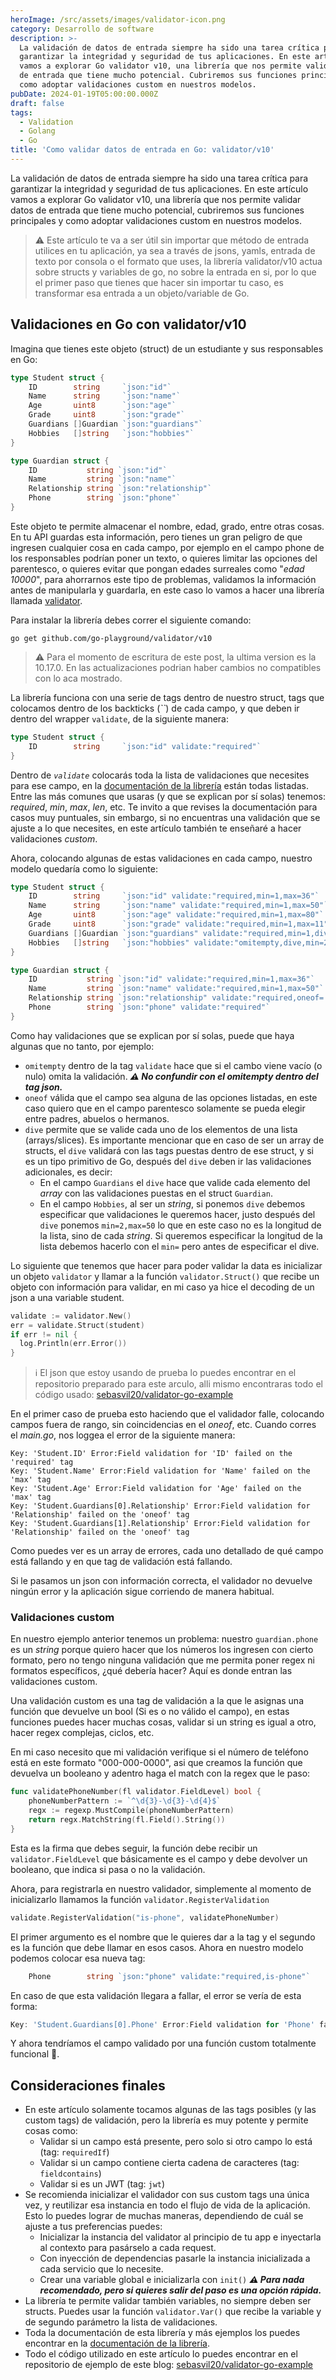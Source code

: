 ```yaml
---
heroImage: /src/assets/images/validator-icon.png
category: Desarrollo de software
description: >-
  La validación de datos de entrada siempre ha sido una tarea crítica para
  garantizar la integridad y seguridad de tus aplicaciones. En este artículo
  vamos a explorar Go validator v10, una librería que nos permite validar datos
  de entrada que tiene mucho potencial. Cubriremos sus funciones principales y
  como adoptar validaciones custom en nuestros modelos.
pubDate: 2024-01-19T05:00:00.000Z
draft: false
tags:
  - Validation
  - Golang
  - Go
title: 'Como validar datos de entrada en Go: validator/v10'
---
```


La validación de datos de entrada siempre ha sido una tarea crítica para garantizar la integridad y seguridad de tus aplicaciones. En este artículo vamos a explorar Go validator v10, una librería que nos permite validar datos de entrada que tiene mucho potencial, cubriremos sus funciones principales y como adoptar validaciones custom en nuestros modelos.

> ⚠️ Este artículo te va a ser útil sin importar que método de entrada utilices en tu aplicación, ya sea a través de jsons, yamls, entrada de texto por consola o el formato que uses, la librería validator/v10 actua sobre structs y variables de go, no sobre la entrada en si, por lo que el primer paso que tienes que hacer sin importar tu caso, es transformar esa entrada a un objeto/variable de Go.

## Validaciones en Go con validator/v10

Imagina que tienes este objeto (struct) de un estudiante y sus responsables en Go:

```go
type Student struct {
	ID        string     `json:"id"`
	Name      string     `json:"name"`
	Age       uint8      `json:"age"`
	Grade     uint8      `json:"grade"`
	Guardians []Guardian `json:"guardians"`
	Hobbies   []string   `json:"hobbies"`
}

type Guardian struct {
	ID           string `json:"id"`
	Name         string `json:"name"`
	Relationship string `json:"relationship"`
	Phone        string `json:"phone"`
}
```

Este objeto te permite almacenar el nombre, edad, grado, entre otras cosas. En tu API guardas esta información, pero tienes un gran peligro de que ingresen cualquier cosa en cada campo, por ejemplo en el campo phone de los responsables podrían poner un texto, o quieres limitar las opciones del parentesco, o quieres evitar que pongan edades surreales como "_edad 10000_", para ahorrarnos este tipo de problemas, validamos la información antes de manipularla y guardarla, en este caso lo vamos a hacer una librería llamada [validator](https://github.com/go-playground/validator 'Validator/v10 Github').

Para instalar la librería debes correr el siguiente comando:

```
go get github.com/go-playground/validator/v10
```

> ⚠️ Para el momento de escritura de este post, la ultima version es la 10.17.0. En las actualizaciones podrian haber cambios no compatibles con lo aca mostrado.

La librería funciona con una serie de tags dentro de nuestro struct, tags que colocamos dentro de los backticks (_\`\`_) de cada campo, y que deben ir dentro del wrapper `validate`, de la siguiente manera:

```go
type Student struct {
	ID        string     `json:"id" validate:"required"`
}
```

Dentro de _`validate`_ colocarás toda la lista de validaciones que necesites para ese campo, en la [documentación de la librería](https://github.com/go-playground/validator 'Validator/v10 Github') están todas listadas. Entre las más comunes que usaras (y que se explican por sí solas) tenemos: _required_, _min_, _max_, _len_, etc. Te invito a que revises la documentación para casos muy puntuales, sin embargo, si no encuentras una validación que se ajuste a lo que necesites, en este artículo también te enseñaré a hacer validaciones _custom_.

Ahora, colocando algunas de estas validaciones en cada campo, nuestro modelo quedaría como lo siguiente:

```go
type Student struct {
	ID        string     `json:"id" validate:"required,min=1,max=36"`
	Name      string     `json:"name" validate:"required,min=1,max=50"`
	Age       uint8      `json:"age" validate:"required,min=1,max=80"`
	Grade     uint8      `json:"grade" validate:"required,min=1,max=11"`
	Guardians []Guardian `json:"guardians" validate:"required,min=1,dive"`
	Hobbies   []string   `json:"hobbies" validate:"omitempty,dive,min=2,max=50"`
}

type Guardian struct {
	ID           string `json:"id" validate:"required,min=1,max=36"`
	Name         string `json:"name" validate:"required,min=1,max=50"`
	Relationship string `json:"relationship" validate:"required,oneof='parent' 'grandparent' 'brother' 'sister'"`
	Phone        string `json:"phone" validate:"required"`
}
```

Como hay validaciones que se explican por sí solas, puede que haya algunas que no tanto, por ejemplo:

- `omitempty` dentro de la tag `validate` hace que si el cambo viene vacío (o nulo) omita la validación. **_⚠️ No confundir con el omitempty dentro del tag json._**
- `oneof` válida que el campo sea alguna de las opciones listadas, en este caso quiero que en el campo parentesco solamente se pueda elegir entre padres, abuelos o hermanos.
- `dive` permite que se valide cada uno de los elementos de una lista (arrays/slices). Es importante mencionar que en caso de ser un array de structs, el `dive` validará con las tags puestas dentro de ese struct, y si es un tipo primitivo de Go, después del `dive` deben ir las validaciones adicionales, es decir:
  - En el campo `Guardians` el `dive` hace que valide cada elemento del _array_ con las validaciones puestas en el struct `Guardian`.
  - En el campo `Hobbies`, al ser un _string_, si ponemos `dive` debemos especificar que validaciones le queremos hacer, justo después del `dive` ponemos `min=2,max=50` lo que en este caso no es la longitud de la lista, sino de cada _string_. Si queremos especificar la longitud de la lista debemos hacerlo con el `min=` pero antes de especificar el dive.

Lo siguiente que tenemos que hacer para poder validar la data es inicializar un objeto `validator` y llamar a la función `validator.Struct()` que recibe un objeto con información para validar, en mi caso ya hice el decoding de un json a una variable student.

```go
validate := validator.New()
err = validate.Struct(student)
if err != nil {
  log.Println(err.Error())
}
```

> ℹ️ El json que estoy usando de prueba lo puedes encontrar en el repositorio preparado para este arculo, alli mismo encontraras todo el código usado: [sebasvil20/validator-go-example](https://github.com/sebasvil20/validator-go-example 'sebasvil20/validator-go-example repositorio')

En el primer caso de prueba esto haciendo que el validador falle, colocando campos fuera de rango, sin coincidencias en el _oneof_, etc. Cuando corres el _main.go_, nos loggea el error de la siguiente manera:

```
Key: 'Student.ID' Error:Field validation for 'ID' failed on the 'required' tag
Key: 'Student.Name' Error:Field validation for 'Name' failed on the 'max' tag
Key: 'Student.Age' Error:Field validation for 'Age' failed on the 'max' tag
Key: 'Student.Guardians[0].Relationship' Error:Field validation for 'Relationship' failed on the 'oneof' tag
Key: 'Student.Guardians[1].Relationship' Error:Field validation for 'Relationship' failed on the 'oneof' tag

```

Como puedes ver es un array de errores, cada uno detallado de qué campo está fallando y en que tag de validación está fallando.

Si le pasamos un json con información correcta, el validador no devuelve ningún error y la aplicación sigue corriendo de manera habitual.

### Validaciones custom

En nuestro ejemplo anterior tenemos un problema: nuestro `guardian.phone` es un _string_ porque quiero hacer que los números los ingresen con cierto formato, pero no tengo ninguna validación que me permita poner regex ni formatos específicos, ¿qué debería hacer? Aquí es donde entran las validaciones custom.

Una validación custom es una tag de validación a la que le asignas una función que devuelve un bool (Si es o no válido el campo), en estas funciones puedes hacer muchas cosas, validar si un string es igual a otro, hacer regex complejas, ciclos, etc.

En mi caso necesito que mi validación verifique si el número de teléfono está en este formato "000-000-0000", asi que creamos la función que devuelva un booleano y adentro haga el match con la regex que le paso:

```go
func validatePhoneNumber(fl validator.FieldLevel) bool {
	phoneNumberPattern := `^\d{3}-\d{3}-\d{4}$`
	regx := regexp.MustCompile(phoneNumberPattern)
	return regx.MatchString(fl.Field().String())
}
```

Esta es la firma que debes seguir, la función debe recibir un `validator.FieldLevel` que básicamente es el campo y debe devolver un booleano, que indica si pasa o no la validación.

Ahora, para registrarla en nuestro validador, simplemente al momento de inicializarlo llamamos la función `validator.RegisterValidation`

```go
validate.RegisterValidation("is-phone", validatePhoneNumber)

```

El primer argumento es el nombre que le quieres dar a la tag y el segundo es la función que debe llamar en esos casos. Ahora en nuestro modelo podemos colocar esa nueva tag:

```go
	Phone        string `json:"phone" validate:"required,is-phone"`
```

En caso de que esta validación llegara a fallar, el error se vería de esta forma:

```go
Key: 'Student.Guardians[0].Phone' Error:Field validation for 'Phone' failed on the 'is-phone' tag
```

Y ahora tendríamos el campo validado por una función custom totalmente funcional 🎉.

## Consideraciones finales

- En este artículo solamente tocamos algunas de las tags posibles (y las custom tags) de validación, pero la librería es muy potente y permite cosas como:
  - Validar si un campo está presente, pero solo si otro campo lo está (tag: `requiredIf`)
  - Validar si un campo contiene cierta cadena de caracteres (tag: `fieldcontains`)
  - Validar si es un JWT (tag: `jwt`)
- Se recomienda inicializar el validador con sus custom tags una única vez, y reutilizar esa instancia en todo el flujo de vida de la aplicación. Esto lo puedes lograr de muchas maneras, dependiendo de cuál se ajuste a tus preferencias puedes:
  - Inicializar la instancia del validator al principio de tu app e inyectarla al contexto para pasárselo a cada request.
  - Con inyección de dependencias pasarle la instancia inicializada a cada servicio que lo necesite.
  - Crear una variable global e inicializarla con `init()` **_⚠️ Para nada recomendado, pero si quieres salir del paso es una opción rápida._**
- La librería te permite validar también variables, no siempre deben ser structs. Puedes usar la función `validator.Var()` que recibe la variable y de segundo parámetro la lista de validaciones.
- Toda la documentación de esta librería y más ejemplos los puedes encontrar en la [documentación de la librería](https://github.com/go-playground/validator 'Validator/v10 Github').
- Todo el código utilizado en este artículo lo puedes encontrar en el repositorio de ejemplo de este blog: [sebasvil20/validator-go-example](https://github.com/sebasvil20/validator-go-example 'sebasvil20/validator-go-example repositorio')

